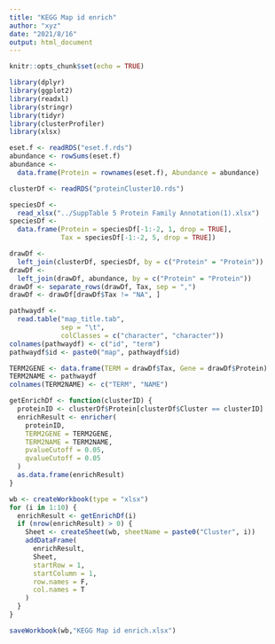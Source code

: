 ```yaml
---
title: "KEGG Map id enrich"
author: "xyz"
date: "2021/8/16"
output: html_document
---
```


```r
knitr::opts_chunk$set(echo = TRUE)
```

```r
library(dplyr)
library(ggplot2)
library(readxl)
library(stringr)
library(tidyr)
library(clusterProfiler)
library(xlsx)
```

```r
eset.f <- readRDS("eset.f.rds")
abundance <- rowSums(eset.f)
abundance <-
  data.frame(Protein = rownames(eset.f), Abundance = abundance)

clusterDf <- readRDS("proteinCluster10.rds")

speciesDf <-
  read_xlsx("../SuppTable 5 Protein Family Annotation(1).xlsx")
speciesDf <-
  data.frame(Protein = speciesDf[-1:-2, 1, drop = TRUE],
             Tax = speciesDf[-1:-2, 5, drop = TRUE])

drawDf <-
  left_join(clusterDf, speciesDf, by = c("Protein" = "Protein"))
drawDf <-
  left_join(drawDf, abundance, by = c("Protein" = "Protein"))
drawDf <- separate_rows(drawDf, Tax, sep = ",")
drawDf <- drawDf[drawDf$Tax != "NA", ]

pathwaydf <-
  read.table("map_title.tab",
             sep = "\t",
             colClasses = c("character", "character"))
colnames(pathwaydf) <- c("id", "term")
pathwaydf$id <- paste0("map", pathwaydf$id)

TERM2GENE <- data.frame(TERM = drawDf$Tax, Gene = drawDf$Protein)
TERM2NAME <- pathwaydf
colnames(TERM2NAME) <- c("TERM", "NAME")

getEnrichDf <- function(clusterID) {
  proteinID <- clusterDf$Protein[clusterDf$Cluster == clusterID]
  enrichResult <- enricher(
    proteinID,
    TERM2GENE = TERM2GENE,
    TERM2NAME = TERM2NAME,
    pvalueCutoff = 0.05,
    qvalueCutoff = 0.05
  )
  as.data.frame(enrichResult)
}

wb <- createWorkbook(type = "xlsx")
for (i in 1:10) {
  enrichResult <- getEnrichDf(i)
  if (nrow(enrichResult) > 0) {
    Sheet <- createSheet(wb, sheetName = paste0("Cluster", i))
    addDataFrame(
      enrichResult,
      Sheet,
      startRow = 1,
      startColumn = 1,
      row.names = F,
      col.names = T
    )
  }
}

saveWorkbook(wb,"KEGG Map id enrich.xlsx")
```

